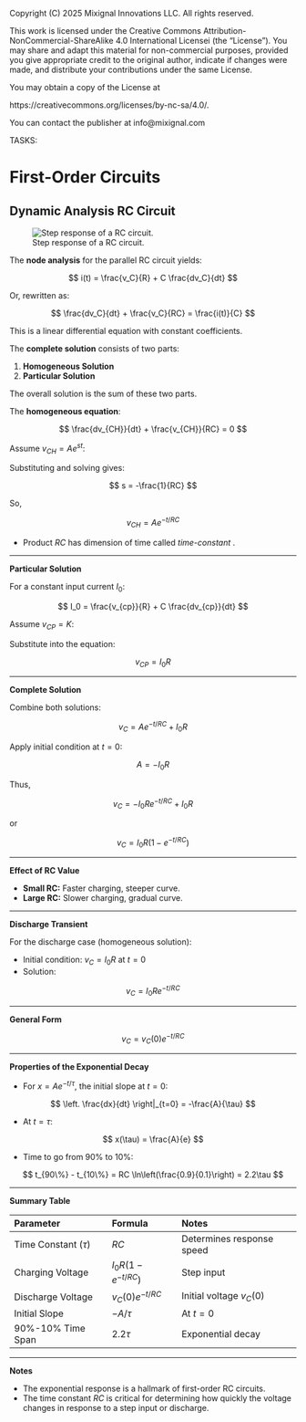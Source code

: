 ::: {.content-hidden}

Copyright (C) 2025 Mixignal Innovations LLC. All rights reserved.

This work is licensed under the Creative Commons Attribution-NonCommercial-ShareAlike 4.0 International Licensei (the "License"). You may share and adapt this material for non-commercial purposes, provided you give appropriate credit to the original author, indicate if changes were made, and distribute your contributions under the same License.

You may obtain a copy of the License at

   https://creativecommons.org/licenses/by-nc-sa/4.0/.

You can contact the publisher at info@mixignal.com


:::

::: {.content-hidden}
TASKS:
:::

# First-Order Circuits {#chap-rc-ckts}

## Dynamic Analysis RC Circuit

![Step response of a RC circuit.](figures/fig-rc-step.png){#fig-rc-step}

The **node analysis** for the parallel RC circuit yields:

$$
i(t) = \frac{v_C}{R} + C \frac{dv_C}{dt}
$$

Or, rewritten as:

$$
\frac{dv_C}{dt} + \frac{v_C}{RC} = \frac{i(t)}{C}
$$

This is a linear differential equation with constant coefficients.

The **complete solution** consists of two parts:

1. **Homogeneous Solution**
2. **Particular Solution**

The overall solution is the sum of these two parts.


The **homogeneous equation**:

$$
\frac{dv_{CH}}{dt} + \frac{v_{CH}}{RC} = 0
$$

Assume $v_{CH} = Ae^{st}$:

Substituting and solving gives:

$$
s = -\frac{1}{RC}
$$

So,

$$
v_{CH} = A e^{-t/RC}
$$

- Product $RC$ has dimension of time called _time-constant_ .

---

**Particular Solution**

For a constant input current $I_0$:

$$
I_0 = \frac{v_{cp}}{R} + C \frac{dv_{cp}}{dt}
$$

Assume $v_{CP} = K$:

Substitute into the equation:

$$
v_{CP} = I_0 R
$$

---

**Complete Solution**

Combine both solutions:

$$
v_C = A e^{-t/RC} + I_0 R
$$

Apply initial condition at $t = 0$:

$$
A = -I_0 R
$$

Thus,

$$
v_C = -I_0 R e^{-t/RC} + I_0 R
$$

or

$$
v_C = I_0 R (1 - e^{-t/RC})
$$

---

**Effect of RC Value**

- **Small RC:** Faster charging, steeper curve.
- **Large RC:** Slower charging, gradual curve.

---

**Discharge Transient**

For the discharge case (homogeneous solution):

- Initial condition: $v_C = I_0 R$ at $t = 0$
- Solution:

$$
v_C = I_0 R e^{-t/RC}
$$

---

**General Form**

$$
v_C = v_C(0) e^{-t/RC}
$$

---

**Properties of the Exponential Decay**

- For $x = A e^{-t/\tau}$, the initial slope at $t = 0$:

$$
\left. \frac{dx}{dt} \right|_{t=0} = -\frac{A}{\tau}
$$

- At $t = \tau$:

$$
x(\tau) = \frac{A}{e}
$$

- Time to go from 90\% to 10\%:

$$
t_{90\%} - t_{10\%} = RC \ln\left(\frac{0.9}{0.1}\right) = 2.2\tau
$$

---

**Summary Table**

| Parameter | Formula | Notes |
| :-- | :-- | :-- |
| Time Constant ($\tau$) | $RC$ | Determines response speed |
| Charging Voltage | $I_0 R (1 - e^{-t/RC})$ | Step input |
| Discharge Voltage | $v_C(0) e^{-t/RC}$ | Initial voltage $v_C(0)$ |
| Initial Slope | $-A/\tau$ | At $t = 0$ |
| 90%-10% Time Span | $2.2\tau$ | Exponential decay |


---

**Notes**

- The exponential response is a hallmark of first-order RC circuits.
- The time constant $RC$ is critical for determining how quickly the voltage changes in response to a step input or discharge.

